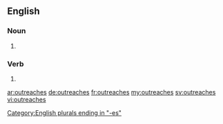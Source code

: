 ==English==

===Noun===
{{head|en|noun plural form}}

# {{plural of|outreach|lang=en}}

===Verb===
{{head|en|verb form}}

# {{en-third-person singular of|outreach}}

[[Category:English plurals ending in "-es"]]

[[ar:outreaches]]
[[de:outreaches]]
[[fr:outreaches]]
[[my:outreaches]]
[[sv:outreaches]]
[[vi:outreaches]]